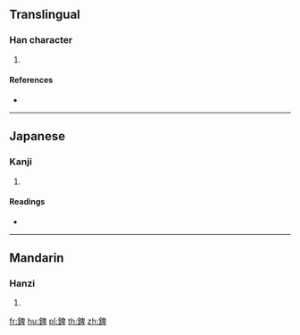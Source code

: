 {{character info/new}}
==Translingual==

===Han character===
{{Han char|rn=167|rad=金|as=08|sn=16|four=86140|canj=CHWJ}}

# {{defn|Han|sort=金08}}

====References====
* {{Han ref|kx=1309.230|dkj=40531|dj=1811.190|hdz=64222.040|uh=930D|ud=37645|bh=EBED|bd=60397}}

----

==Japanese==

===Kanji===
{{ja-kanji|grade=|rs=金08}}

# {{defn|lang=ja|sort=金08}}

====Readings====
* {{ja-readings|on=[[ひ]] (hi), [[へい]] (hei), [[はい]] (hai)|kun=[[おの]] (ono)|nanori=}}

----

==Mandarin==

===Hanzi===
{{cmn-hanzi|pin=[[pí]] ([[pi2]])|wg=p'i<sup>2</sup>}}

# {{defn|lang=cmn|sort=金08}}

[[fr:錍]]
[[hu:錍]]
[[pl:錍]]
[[th:錍]]
[[zh:錍]]